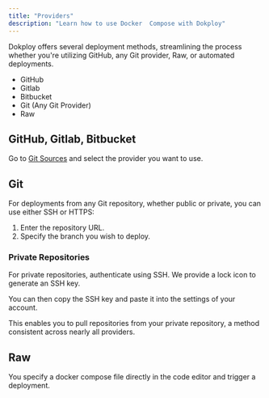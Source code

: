 ```yaml
---
title: "Providers"
description: "Learn how to use Docker  Compose with Dokploy"
---
```


Dokploy offers several deployment methods, streamlining the process whether you're utilizing GitHub, any Git provider, Raw, or automated deployments.

- GitHub
- Gitlab
- Bitbucket
- Git (Any Git Provider)
- Raw

## GitHub, Gitlab, Bitbucket

Go to [Git Sources](/docs/core/github) and select the provider you want to use.

## Git

For deployments from any Git repository, whether public or private, you can use either SSH or HTTPS:

1. Enter the repository URL.
2. Specify the branch you wish to deploy.

### Private Repositories

For private repositories, authenticate using SSH. We provide a lock icon to generate an SSH key.

<ImageZoom
  src="/assets/dokploy-ssh-compose.png"
  width={800}
  height={630}
  className="rounded-lg"
/>

You can then copy the SSH key and paste it into the settings of your account.

<ImageZoom
  src="/assets/private-repository.png"
  width={800}
  height={630}
  className="rounded-lg"
/>

This enables you to pull repositories from your private repository, a method consistent across nearly all providers.

## Raw

You specify a docker compose file directly in the code editor and trigger a deployment.
